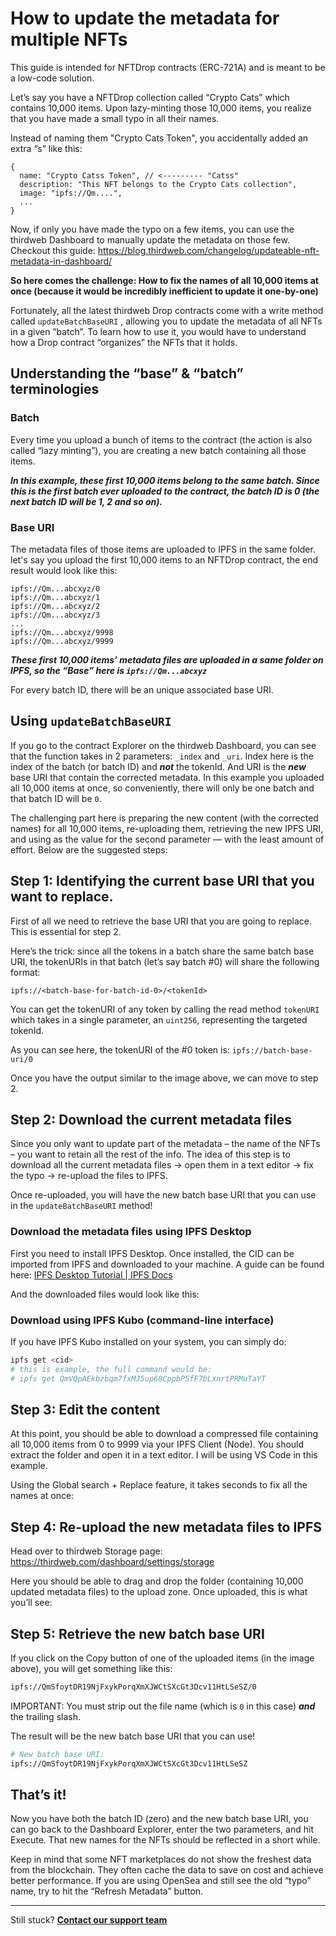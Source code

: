 


# How to update the metadata for multiple NFTs

This guide is intended for NFTDrop contracts (ERC-721A) and is meant to be a low-code solution.

Let’s say you have a NFTDrop collection called “Crypto Cats” which contains 10,000 items. Upon lazy-minting those 10,000 items, you realize that you have made a small typo in all their names.

Instead of naming them "Crypto Cats Token", you accidentally added an extra “s” like this:

```tsx
{
  name: "Crypto Catss Token", // <--------- "Catss"
  description: "This NFT belongs to the Crypto Cats collection",
  image: "ipfs://Qm....",
  ...
}
```

Now, if only you have made the typo on a few items, you can use the thirdweb Dashboard to manually update the metadata on those few. Checkout this guide: https://blog.thirdweb.com/changelog/updateable-nft-metadata-in-dashboard/

**So here comes the challenge: How to fix the names of all 10,000 items at once (because it would be incredibly inefficient to update it one-by-one)**

Fortunately, all the latest thirdweb Drop contracts come with a write method called `updateBatchBaseURI` , allowing you to update the metadata of all NFTs in a given “batch”. To learn how to use it, you would have to understand how a Drop contract “organizes” the NFTs that it holds. 

## Understanding the “base” & “batch” terminologies

### Batch

Every time you upload a bunch of items to the contract (the action is also called “lazy minting”), you are creating a new batch containing all those items.

***In this example, these first 10,000 items belong to the same batch. Since this is the first batch ever uploaded to the contract, the batch ID is 0 (the next batch ID will be 1, 2 and so on).***

### Base URI

The metadata files of those items are uploaded to IPFS in the same folder. let's say you upload the first 10,000 items to an NFTDrop contract, the end result would look like this:

```tsx
ipfs://Qm...abcxyz/0
ipfs://Qm...abcxyz/1
ipfs://Qm...abcxyz/2
ipfs://Qm...abcxyz/3
...
ipfs://Qm...abcxyz/9998
ipfs://Qm...abcxyz/9999
```

***These first 10,000 items’ metadata files are uploaded in a same folder on IPFS, so the “Base” here is `ipfs://Qm...abcxyz`***

For every batch ID, there will be an unique associated base URI.

## Using `updateBatchBaseURI`

If you go to the contract Explorer on the thirdweb Dashboard, you can see that the function takes in 2 parameters: `_index` and `_uri`. Index here is the index of the batch (or batch ID) and ***not*** the tokenId. And URI is the ***new*** base URI that contain the corrected metadata. In this example you uploaded all 10,000 items at once, so conveniently, there will only be one batch and that batch ID will be `0`.

  <DocImage src={Batch} />

The challenging part here is preparing the new content (with the corrected names) for all 10,000 items, re-uploading them, retrieving the new IPFS URI, and using as the value for the second parameter — with the least amount of effort. Below are the suggested steps:

## Step 1: Identifying the current base URI that you want to replace.

First of all we need to retrieve the base URI that you are going to replace. This is essential for step 2.

Here’s the trick: since all the tokens in a batch share the same batch base URI, the tokenURIs in that batch (let’s say batch #0) will share the following format:

```tsx
ipfs://<batch-base-for-batch-id-0>/<tokenId>
```

You can get the tokenURI of any token by calling the read method `tokenURI` which takes in a single parameter, an `uint256`, representing the targeted tokenId.

<DocImage src={Token} />

As you can see here, the tokenURI of the #0 token is: `ipfs://batch-base-uri/0`

Once you have the output similar to the image above, we can move to step 2.

## Step 2: Download the current metadata files

Since you only want to update part of the metadata – the name of the NFTs – you want to retain all the rest of the info. The idea of this step is to download all the current metadata files → open them in a text editor → fix the typo → re-upload the files to IPFS.

Once re-uploaded, you will have the new batch base URI that you can use in the `updateBatchBaseURI` method!

### Download the metadata files using IPFS Desktop

First you need to install IPFS Desktop. Once installed, the CID can be imported from IPFS and downloaded to your machine. A guide can be found here:
[IPFS Desktop Tutorial | IPFS Docs](https://docs.ipfs.tech/how-to/desktop-app/#download)

<DocImage src={IPFS} />

And the downloaded files would look like this:

<DocImage src={DownloadIpfs} />

### Download using IPFS Kubo (command-line interface)

If you have IPFS Kubo installed on your system, you can simply do:

```bash
ipfs get <cid>
# this is example, the full command would be:
# ipfs get QmVQpAEkbzbqm7fxMJ5up68CppbP5fF7bLxnrtPRMuTaYT
```

## Step 3: Edit the content

At this point, you should be able to download a compressed file containing all 10,000 items from 0 to 9999 via your IPFS Client (Node). You should extract the folder and open it in a text editor. I will be using VS Code in this example.

Using the Global search + Replace feature, it takes seconds to fix all the names at once:

<DocImage src={Search} />

## Step 4: Re-upload the new metadata files to IPFS

Head over to thirdweb Storage page: https://thirdweb.com/dashboard/settings/storage

Here you should be able to drag and drop the folder (containing 10,000 updated metadata files) to the upload zone. Once uploaded, this is what you’ll see:

<DocImage src={Storage} />

## Step 5: Retrieve the new batch base URI

If you click on the Copy button of one of the uploaded items (in the image above), you will get something like this:


```bash
ipfs://QmSfoytDR19NjFxykPorqXmXJWCtSXcGt3Dcv11HtLSeSZ/0
```

IMPORTANT: You must strip out the file name (which is `0` in this case) ***and*** the trailing slash.

The result will be the new batch base URI that you can use!

```bash
# New batch base URI:
ipfs://QmSfoytDR19NjFxykPorqXmXJWCtSXcGt3Dcv11HtLSeSZ
```

## That’s it!

Now you have both the batch ID (zero) and the new batch base URI, you can go back to the Dashboard Explorer, enter the two parameters, and hit Execute. That new names for the NFTs should be reflected in a short while.

<DocImage src={BaseUri} />

Keep in mind that some NFT marketplaces do not show the freshest data from the blockchain. They often cache the data to save on cost and achieve better performance. If you are using OpenSea and still see the old “typo” name, try to hit the “Refresh Metadata” button.


---


Still stuck? [**Contact our support team**](https://thirdweb.com/support)  

